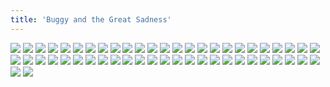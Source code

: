 ```yaml
---
title: 'Buggy and the Great Sadness'
---
```


![](/images/modern-fried-snake/part-14/modern1074.jpg)
![](/images/modern-fried-snake/part-14/modern1075.jpg)
![](/images/modern-fried-snake/part-14/modern1076.jpg)
![](/images/modern-fried-snake/part-14/modern1077.jpg)
![](/images/modern-fried-snake/part-14/modern1078.jpg)
![](/images/modern-fried-snake/part-14/modern1079.jpg)
![](/images/modern-fried-snake/part-14/modern1080.jpg)
![](/images/modern-fried-snake/part-14/modern1081.jpg)
![](/images/modern-fried-snake/part-14/modern1082.jpg)
![](/images/modern-fried-snake/part-14/modern1083.jpg)
![](/images/modern-fried-snake/part-14/modern1084.jpg)
![](/images/modern-fried-snake/part-14/modern1085.jpg)
![](/images/modern-fried-snake/part-14/modern1086.jpg)
![](/images/modern-fried-snake/part-14/modern1087.jpg)
![](/images/modern-fried-snake/part-14/modern1088.jpg)
![](/images/modern-fried-snake/part-14/modern1089.jpg)
![](/images/modern-fried-snake/part-14/modern1090.jpg)
![](/images/modern-fried-snake/part-14/modern1091.jpg)
![](/images/modern-fried-snake/part-14/modern1092.jpg)
![](/images/modern-fried-snake/part-14/modern1093.jpg)
![](/images/modern-fried-snake/part-14/modern1094.jpg)
![](/images/modern-fried-snake/part-14/modern1095.jpg)
![](/images/modern-fried-snake/part-14/modern1096.jpg)
![](/images/modern-fried-snake/part-14/modern1097.jpg)
![](/images/modern-fried-snake/part-14/modern1098.jpg)
![](/images/modern-fried-snake/part-14/modern1099.jpg)
![](/images/modern-fried-snake/part-14/modern1100.jpg)
![](/images/modern-fried-snake/part-14/modern1101.jpg)
![](/images/modern-fried-snake/part-14/modern1102.jpg)
![](/images/modern-fried-snake/part-14/modern1103.jpg)
![](/images/modern-fried-snake/part-14/modern1104.jpg)
![](/images/modern-fried-snake/part-14/modern1105.jpg)
![](/images/modern-fried-snake/part-14/modern1106.jpg)
![](/images/modern-fried-snake/part-14/modern1107.jpg)
![](/images/modern-fried-snake/part-14/modern1108.jpg)
![](/images/modern-fried-snake/part-14/modern1109.jpg)
![](/images/modern-fried-snake/part-14/modern1110.jpg)
![](/images/modern-fried-snake/part-14/modern1111.jpg)
![](/images/modern-fried-snake/part-14/modern1112.jpg)
![](/images/modern-fried-snake/part-14/modern1113.jpg)
![](/images/modern-fried-snake/part-14/modern1114.jpg)
![](/images/modern-fried-snake/part-14/modern1115.jpg)
![](/images/modern-fried-snake/part-14/modern1116.jpg)
![](/images/modern-fried-snake/part-14/modern1117.jpg)
![](/images/modern-fried-snake/part-14/modern1118.jpg)
![](/images/modern-fried-snake/part-14/modern1119.jpg)
![](/images/modern-fried-snake/part-14/modern1120.jpg)
![](/images/modern-fried-snake/part-14/modern1121.jpg)
![](/images/modern-fried-snake/part-14/modern1122.jpg)
![](/images/modern-fried-snake/part-14/modern1123.jpg)
![](/images/modern-fried-snake/part-14/modern1124.jpg)
![](/images/modern-fried-snake/part-14/modern1125.jpg)